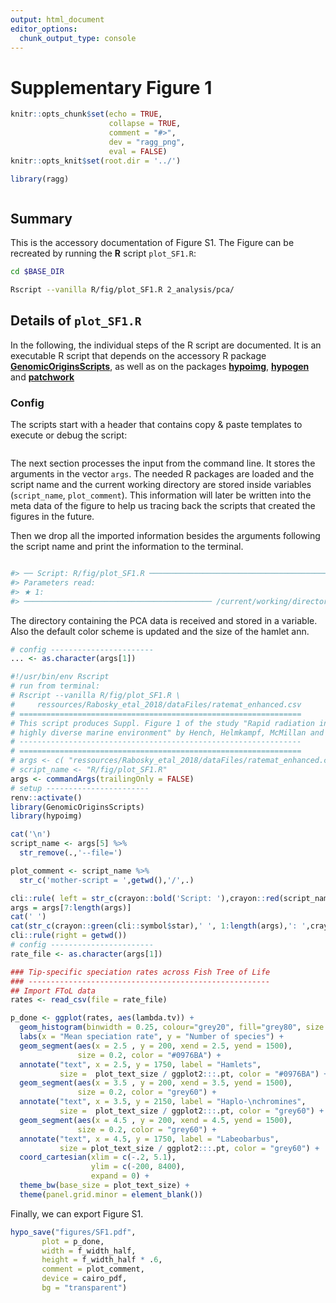 ```yaml
---
output: html_document
editor_options:
  chunk_output_type: console
---
```

# Supplementary Figure 1

```r
knitr::opts_chunk$set(echo = TRUE,
                      collapse = TRUE,
                      comment = "#>",
                      dev = "ragg_png",
                      eval = FALSE)
knitr::opts_knit$set(root.dir = '../')

library(ragg)
```


```r
```

## Summary

This is the accessory documentation of Figure S1.
The Figure can be recreated by running the **R** script `plot_SF1.R`:

```sh
cd $BASE_DIR

Rscript --vanilla R/fig/plot_SF1.R 2_analysis/pca/

```

## Details of `plot_SF1.R`

In the following, the individual steps of the R script are documented.
It is an executable R script that depends on the accessory R package [**GenomicOriginsScripts**](https://k-hench.github.io/GenomicOriginsScripts), as well as on the packages [**hypoimg**](https://k-hench.github.io/hypoimg), [**hypogen**](https://k-hench.github.io/hypogen) and [**patchwork**](https://patchwork.data-imaginist.com/)

### Config

The scripts start with a header that contains copy & paste templates to execute or debug the script:

```r

```

The next section processes the input from the command line.
It stores the arguments in the vector `args`.
The needed R packages are loaded and the script name and the current working directory are stored inside variables (`script_name`, `plot_comment`).
This information will later be written into the meta data of the figure to help us tracing back the scripts that created the figures in the future.

Then we drop all the imported information besides the arguments following the script name and print the information to the terminal.

```r

```

```r
#> ── Script: R/fig/plot_SF1.R ────────────────────────────────────────────
#> Parameters read:
#> ★ 1:
#> ────────────────────────────────────────── /current/working/directory ──
```

The directory containing the PCA data is received and stored in a variable.
Also the default color scheme is updated and the size of the hamlet ann.

```r
# config -----------------------
... <- as.character(args[1])
```


```r
#!/usr/bin/env Rscript
# run from terminal:
# Rscript --vanilla R/fig/plot_SF1.R \
#     ressources/Rabosky_etal_2018/dataFiles/ratemat_enhanced.csv
# ===============================================================
# This script produces Suppl. Figure 1 of the study "Rapid radiation in a
# highly diverse marine environment" by Hench, Helmkampf, McMillan and Puebla
# ---------------------------------------------------------------
# ===============================================================
# args <- c( "ressources/Rabosky_etal_2018/dataFiles/ratemat_enhanced.csv" )
# script_name <- "R/fig/plot_SF1.R"
args <- commandArgs(trailingOnly = FALSE)
# setup -----------------------
renv::activate()
library(GenomicOriginsScripts)
library(hypoimg)

cat('\n')
script_name <- args[5] %>%
  str_remove(.,'--file=')

plot_comment <- script_name %>%
  str_c('mother-script = ',getwd(),'/',.)

cli::rule( left = str_c(crayon::bold('Script: '),crayon::red(script_name)))
args = args[7:length(args)]
cat(' ')
cat(str_c(crayon::green(cli::symbol$star),' ', 1:length(args),': ',crayon::green(args),'\n'))
cli::rule(right = getwd())
# config -----------------------
rate_file <- as.character(args[1])

### Tip-specific speciation rates across Fish Tree of Life
### ------------------------------------------------------
## Import FToL data
rates <- read_csv(file = rate_file)

p_done <- ggplot(rates, aes(lambda.tv)) +
  geom_histogram(binwidth = 0.25, colour="grey20", fill="grey80", size = .2) +
  labs(x = "Mean speciation rate", y = "Number of species") +
  geom_segment(aes(x = 2.5 , y = 200, xend = 2.5, yend = 1500),
               size = 0.2, color = "#0976BA") +
  annotate("text", x = 2.5, y = 1750, label = "Hamlets",
           size =  plot_text_size / ggplot2:::.pt, color = "#0976BA") +
  geom_segment(aes(x = 3.5 , y = 200, xend = 3.5, yend = 1500),
               size = 0.2, color = "grey60") +
  annotate("text", x = 3.5, y = 2150, label = "Haplo-\nchromines",
           size =  plot_text_size / ggplot2:::.pt, color = "grey60") +
  geom_segment(aes(x = 4.5 , y = 200, xend = 4.5, yend = 1500),
               size = 0.2, color = "grey60") +
  annotate("text", x = 4.5, y = 1750, label = "Labeobarbus",
           size = plot_text_size / ggplot2:::.pt, color = "grey60") +
  coord_cartesian(xlim = c(-.2, 5.1),
                  ylim = c(-200, 8400),
                  expand = 0) +
  theme_bw(base_size = plot_text_size) +
  theme(panel.grid.minor = element_blank())
```

Finally, we can export Figure S1.

```r
hypo_save("figures/SF1.pdf",
       plot = p_done,
       width = f_width_half,
       height = f_width_half * .6,
       comment = plot_comment,
       device = cairo_pdf,
       bg = "transparent")
```
